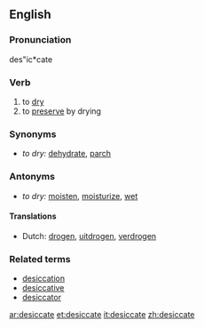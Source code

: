 ==English==

===Pronunciation===
des"ic*cate

===Verb===
{{en-infl-reg-other-e|desiccat|e}}

# to [[dry]]
# to [[preserve]] by drying

===Synonyms===
*''to dry:'' [[dehydrate]], [[parch]]

===Antonyms===
*''to dry:'' [[moisten]], [[moisturize]], [[wet]]

====Translations====
*Dutch: [[drogen]], [[uitdrogen]], [[verdrogen]]

===Related terms===
* [[desiccation]]
* [[desiccative]]
* [[desiccator]]

[[ar:desiccate]]
[[et:desiccate]]
[[it:desiccate]]
[[zh:desiccate]]